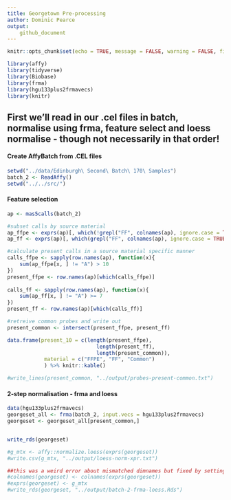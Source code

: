 ```yaml
---
title: Georgetown Pre-processing
author: Dominic Pearce
output:
    github_document
---
```


```r
knitr::opts_chunk$set(echo = TRUE, message = FALSE, warning = FALSE, fig.align = 'center')
```

```r
library(affy)
library(tidyverse)
library(Biobase)
library(frma)
library(hgu133plus2frmavecs)
library(knitr)
```

## First we'll read in our .cel files in batch, normalise using frma, feature select and loess normalise - though not necessarily in that order! 

#### Create AffyBatch from .CEL files

```r
setwd("../data/Edinburgh\ Second\ Batch\ 170\ Samples")
batch_2 <- ReadAffy()
setwd("../../src/")
```

#### Feature selection

```r
ap <- mas5calls(batch_2)

#subset calls by source material
ap_ffpe <- exprs(ap)[, which(!grepl("FF", colnames(ap), ignore.case = TRUE))]
ap_ff <- exprs(ap)[, which(grepl("FF", colnames(ap), ignore.case = TRUE))]

#calculate present calls in a source material specific manner
calls_ffpe <- sapply(row.names(ap), function(x){
    sum(ap_ffpe[x, ] != "A") > 10
})
present_ffpe <- row.names(ap)[which(calls_ffpe)]
 
calls_ff <- sapply(row.names(ap), function(x){
    sum(ap_ff[x, ] != "A") >= 7
})
present_ff <- row.names(ap)[which(calls_ff)]

#retreive common probes and write out
present_common <- intersect(present_ffpe, present_ff)

data.frame(present_10 = c(length(present_ffpe), 
                             length(present_ff), 
                             length(present_common)),
            material = c("FFPE", "FF", "Common")
            ) %>% knitr::kable()

#write_lines(present_common, "../output/probes-present-common.txt")
```

#### 2-step normalisation - frma and loess 

```r
data(hgu133plus2frmavecs)
georgeset_all <- frma(batch_2, input.vecs = hgu133plus2frmavecs) 
georgeset <- georgeset_all[present_common,]


write_rds(georgeset)

#g_mtx <- affy::normalize.loess(exprs(georgeset))
#write.csv(g_mtx, "../output/loess-norm-xpr.txt")

##this was a weird error about mismatched dimnames but fixed by setting colnames explicitly
#colnames(georgeset) <- colnames(exprs(georgeset))
#exprs(georgeset) <- g_mtx
#write_rds(georgeset, "../output/batch-2-frma-loess.Rds")
```
